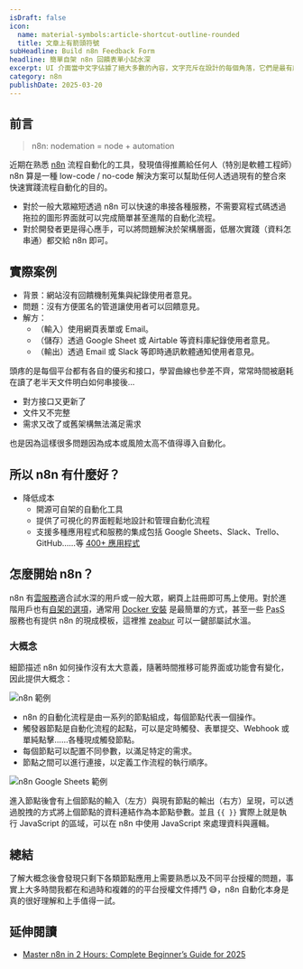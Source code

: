```yaml
---
isDraft: false
icon:
  name: material-symbols:article-shortcut-outline-rounded
  title: 文章上有箭頭符號
subHeadline: Build n8n Feedback Form
headline: 簡單自架 n8n 回饋表單小試水深
excerpt: UI 介面當中文字佔據了絕大多數的內容，文字充斥在設計的每個角落，它們是最有威力的設計元素之一，以極為精簡的形式傳遞深刻的意涵。這篇文章想分享設計與內容可以是相輔相成的概念，並且討論設計者在沒有內容的情況下設計可能造成什麼樣的問題。
category: n8n
publishDate: 2025-03-20
---
```


## 前言

> n8n: nodemation = node + automation

近期在熟悉 [n8n](https://github.com/n8n-io/n8n) 流程自動化的工具，發現值得推薦給任何人（特別是軟體工程師）n8n 算是一種 low-code / no-code 解決方案可以幫助任何人透過現有的整合來快速實踐流程自動化的目的。

- 對於一般大眾縮短透過 n8n 可以快速的串接各種服務，不需要寫程式碼透過拖拉的圖形界面就可以完成簡單甚至進階的自動化流程。
- 對於開發者更是得心應手，可以將問題解決於架構層面，低層次實踐（資料怎串通）都交給 n8n 即可。

## 實際案例

- 背景：網站沒有回饋機制蒐集與紀錄使用者意見。
- 問題：沒有方便匿名的管道讓使用者可以回饋意見。
- 解方：
  - （輸入）使用網頁表單或 Email。
  - （儲存）透過 Google Sheet 或 Airtable 等資料庫紀錄使用者意見。
  - （輸出）透過 Email 或 Slack 等即時通訊軟體通知使用者意見。

頭疼的是每個平台都有各自的優劣和接口，學習曲線也參差不齊，常常時間被磨耗在讀了老半天文件明白如何串接後…

- 對方接口又更新了
- 文件又不完整
- 需求又改了或舊架構無法滿足需求

也是因為這樣很多問題因為成本或風險太高不值得導入自動化。

## 所以 n8n 有什麼好？

- 降低成本
  - 開源可自架的自動化工具
  - 提供了可視化的界面輕鬆地設計和管理自動化流程
  - 支援多種應用程式和服務的集成包括 Google Sheets、Slack、Trello、GitHub……等 [400+ 應用程式](https://n8n.io/integrations/)

## 怎麼開始 n8n？

n8n 有[雲服務](https://n8n.io/)適合試水深的用戶或一般大眾，網頁上註冊即可馬上使用。對於進階用戶也有[自架的選項](https://docs.n8n.io/hosting/#self-hosting-n8n)，通常用 [Docker 安裝](https://docs.n8n.io/hosting/installation/docker/) 是最簡單的方式，甚至一些 <abbr title="Platform as a Service">PasS</abbr> 服務也有提供 n8n 的現成模板，這裡推 [zeabur](https://zeabur.com/templates/W2H4RW) 可以一鍵部屬試水溫。

### 大概念

細節描述 n8n 如何操作沒有太大意義，隨著時間推移可能界面或功能會有變化，因此提供大概念：

![n8n 範例](./n8n-demo.webp 'n8n 範例')

- n8n 的自動化流程是由一系列的節點組成，每個節點代表一個操作。
- 觸發器節點是自動化流程的起點，可以是定時觸發、表單提交、Webhook 或單純點擊……各種現成觸發節點。
- 每個節點可以配置不同參數，以滿足特定的需求。
- 節點之間可以進行連接，以定義工作流程的執行順序。

![n8n Google Sheets 範例](./n8n-sheet.webp 'n8n Google Sheets 範例')

進入節點後會有上個節點的輸入（左方）與現有節點的輸出（右方）呈現，可以透過脫拽的方式將上個節點的資料連結作為本節點參數。並且 `{{ }}` 實際上就是執行 JavaScript 的區域，可以在 n8n 中使用 JavaScript 來處理資料與邏輯。

## 總結

了解大概念後會發現只剩下各類節點應用上需要熟悉以及不同平台授權的問題，事實上大多時間我都在和過時和複雜的的平台授權文件搏鬥 😅，n8n 自動化本身是真的很好理解和上手值得一試。

## 延伸閱讀

- [Master n8n in 2 Hours: Complete Beginner’s Guide for 2025 ](https://www.youtube.com/watch?v=AURnISajubk)
